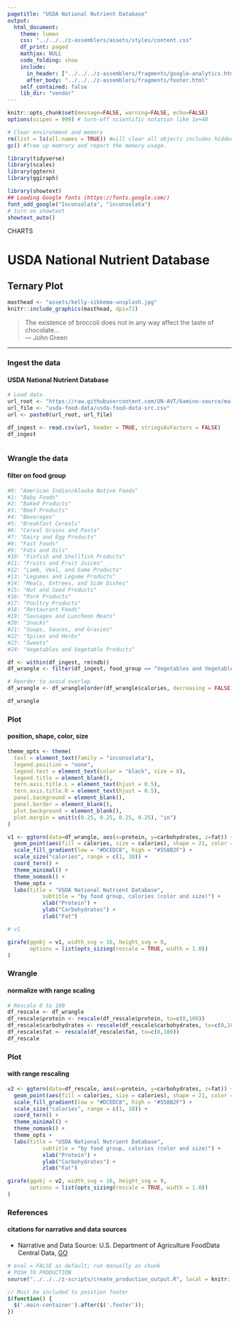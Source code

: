 ```yaml
---
pagetitle: "USDA National Nutrient Database"
output:
  html_document:
    theme: lumen
    css: "../../../z-assemblers/assets/styles/content.css"
    df_print: paged
    mathjax: NULL
    code_folding: show
    include:
      in_header: ["../../../z-assemblers/fragments/google-analytics.html", "../../../z-assemblers/fragments/header.html"]
      after_body: "../../../z-assemblers/fragments/footer.html"
    self_contained: false
    lib_dir: "vendor"
---
```


```r

knitr::opts_chunk$set(message=FALSE, warning=FALSE, echo=FALSE)
options(scipen = 999) # turn-off scientific notation like 1e+48

# Clear environment and memory
rm(list = ls(all.names = TRUE)) #will clear all objects includes hidden objects.
gc() #free up memrory and report the memory usage.

library(tidyverse)
library(scales)
library(ggtern)
library(ggiraph)

library(showtext)
## Loading Google fonts (https://fonts.google.com/)
font_add_google("Inconsolata", "inconsolata")
# turn on showtext
showtext_auto()

```

<div class="activity">
CHARTS
</div>

# USDA National Nutrient Database
## Ternary Plot

```r

masthead <- "assets/kelly-sikkema-unsplash.jpg"
knitr::include_graphics(masthead, dpi=72)

```

> The existence of broccoli does not in any way affect the taste of chocolate...\
--- John Green 

***

### Ingest the data
#### USDA National Nutrient Database

```r

# Load data
url_root <- "https://raw.githubusercontent.com/UN-AVT/kamino-source/main/sources/0-shared/data/"
url_file <- "usda-food-data/usda-food-data-src.csv"
url <- paste0(url_root, url_file)

df_ingest <- read.csv(url, header = TRUE, stringsAsFactors = FALSE)
df_ingest



```

### Wrangle the data
#### filter on food group

```r

#0: "American Indian/Alaska Native Foods"
#1: "Baby Foods"
#2: "Baked Products"
#3: "Beef Products"
#4: "Beverages"
#5: "Breakfast Cereals"
#6: "Cereal Grains and Pasta"
#7: "Dairy and Egg Products"
#8: "Fast Foods"
#9: "Fats and Oils"
#10: "Finfish and Shellfish Products"
#11: "Fruits and Fruit Juices"
#12: "Lamb, Veal, and Game Products"
#13: "Legumes and Legume Products"
#14: "Meals, Entrees, and Side Dishes"
#15: "Nut and Seed Products"
#16: "Pork Products"
#17: "Poultry Products"
#18: "Restaurant Foods"
#19: "Sausages and Luncheon Meats"
#20: "Snacks"
#21: "Soups, Sauces, and Gravies"
#22: "Spices and Herbs"
#23: "Sweets"
#24: "Vegetables and Vegetable Products"

df <- within(df_ingest, rm(ndb))
df_wrangle <- filter(df_ingest, food_group == "Vegetables and Vegetable Products")

# Reorder to avoid overlap
df_wrangle <- df_wrangle[order(df_wrangle$calories, decreasing = FALSE),]

df_wrangle

```


### Plot
#### position, shape, color, size


```r

theme_opts <- theme(
  text = element_text(family = "inconsolata"), 
  legend.position = "none",
  legend.text = element_text(color = "black", size = 8),
  legend.title = element_blank(),
  tern.axis.title.L = element_text(hjust = 0.5),
  tern.axis.title.R = element_text(hjust = 0.5),
  panel.background = element_blank(),
  panel.border = element_blank(),
  plot.background = element_blank(),
  plot.margin = unit(c(0.25, 0.25, 0.25, 0.25), "in")
)

v1 <- ggtern(data=df_wrangle, aes(x=protein, y=carbohydrates, z=fat)) + 
  geom_point(aes(fill = calories, size = calories), shape = 21, color = "#ffffff", alpha = 0.7) + 
  scale_fill_gradient(low = "#DCEDC8", high = "#558B2F") +
  scale_size("calories", range = c(1, 10)) +
  coord_tern() +
  theme_minimal() +
  theme_nomask() +
  theme_opts +
  labs(title = "USDA National Nutrient Database", 
           subtitle = "by food group, calories (color and size)") +
           xlab("Protein") + 
           ylab("Carbohydrates") +
           zlab("Fat")

# v1

girafe(ggobj = v1, width_svg = 16, height_svg = 9,
       options = list(opts_sizing(rescale = TRUE, width = 1.0))
)

```


### Wrangle
#### normalize with range scaling


```r

# Rescale 0 to 100
df_rescale <- df_wrangle
df_rescale$protein <- rescale(df_rescale$protein, to=c(0,100))
df_rescale$carbohydrates <- rescale(df_rescale$carbohydrates, to=c(0,100))
df_rescale$fat <- rescale(df_rescale$fat, to=c(0,100))
df_rescale

```


### Plot
#### with range rescaling


```r

v2 <- ggtern(data=df_rescale, aes(x=protein, y=carbohydrates, z=fat)) + 
  geom_point(aes(fill = calories, size = calories), shape = 21, color = "#ffffff", alpha = 0.7) + 
  scale_fill_gradient(low = "#DCEDC8", high = "#558B2F") +
  scale_size("calories", range = c(1, 10)) +
  coord_tern() +
  theme_minimal() +
  theme_nomask() +
  theme_opts +
  labs(title = "USDA National Nutrient Database", 
           subtitle = "by food group, calories (color and size)") +
           xlab("Protein") + 
           ylab("Carbohydrates") +
           zlab("Fat")

girafe(ggobj = v2, width_svg = 16, height_svg = 9,
       options = list(opts_sizing(rescale = TRUE, width = 1.0))
)

```

### References
#### citations for narrative and data sources

* Narrative and Data Source: U.S. Department of Agriculture FoodData Central Data, [GO](https://fdc.nal.usda.gov/download-datasets.html){target="_blank"}


```r

# eval = FALSE as default; run manually as chunk
# PUSH TO PRODUCTION
source("../../../z-scripts/create_production_output.R", local = knitr::knit_global())

```



```js

// Must be included to position footer
$(function() {
  $('.main-container').after($('.footer'));
})

```

